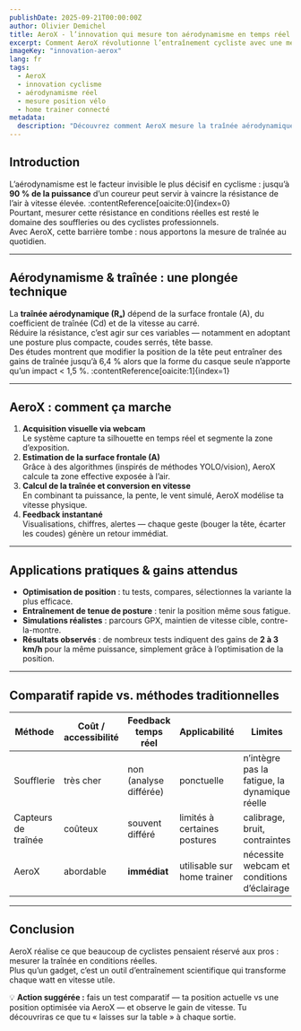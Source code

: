 ```yaml
---
publishDate: 2025-09-21T00:00:00Z
author: Olivier Demichel
title: AeroX - l’innovation qui mesure ton aérodynamisme en temps réel
excerpt: Comment AeroX révolutionne l’entraînement cycliste avec une mesure de la traînée, un feedback instantané et une optimisation de ta position aéro — sans matériel compliqué.
imageKey: "innovation-aerox"
lang: fr
tags:
  - AeroX
  - innovation cyclisme
  - aérodynamisme réel
  - mesure position vélo
  - home trainer connecté
metadata:
  description: "Découvrez comment AeroX mesure la traînée aérodynamique en temps réel à l’aide de ta webcam, et comment cette innovation te permet d’optimiser ta position pour gagner 2 à 3 km/h."
---
```


## Introduction

L’aérodynamisme est le facteur invisible le plus décisif en cyclisme : jusqu’à **90 % de la puissance** d’un coureur peut servir à vaincre la résistance de l’air à vitesse élevée. :contentReference[oaicite:0]{index=0}  
Pourtant, mesurer cette résistance en conditions réelles est resté le domaine des souffleries ou des cyclistes professionnels.  
Avec AeroX, cette barrière tombe : nous apportons la mesure de traînée au quotidien.

---

## Aérodynamisme & traînée : une plongée technique

La **traînée aérodynamique (Rₐ)** dépend de la surface frontale (A), du coefficient de traînée (Cd) et de la vitesse au carré.  
Réduire la résistance, c’est agir sur ces variables — notamment en adoptant une posture plus compacte, coudes serrés, tête basse.  
Des études montrent que modifier la position de la tête peut entraîner des gains de traînée jusqu’à 6,4 % alors que la forme du casque seule n’apporte qu’un impact < 1,5 %. :contentReference[oaicite:1]{index=1}  

---

## AeroX : comment ça marche

1. **Acquisition visuelle via webcam**  
   Le système capture ta silhouette en temps réel et segmente la zone d’exposition.  
2. **Estimation de la surface frontale (A)**  
   Grâce à des algorithmes (inspirés de méthodes YOLO/vision), AeroX calcule ta zone effective exposée à l’air.  
3. **Calcul de la traînée et conversion en vitesse**  
   En combinant ta puissance, la pente, le vent simulé, AeroX modélise ta vitesse physique.  
4. **Feedback instantané**  
   Visualisations, chiffres, alertes — chaque geste (bouger la tête, écarter les coudes) génère un retour immédiat.

---

## Applications pratiques & gains attendus

- **Optimisation de position** : tu tests, compares, sélectionnes la variante la plus efficace.  
- **Entraînement de tenue de posture** : tenir la position même sous fatigue.  
- **Simulations réalistes** : parcours GPX, maintien de vitesse cible, contre-la-montre.  
- **Résultats observés** : de nombreux tests indiquent des gains de **2 à 3 km/h** pour la même puissance, simplement grâce à l’optimisation de la position.

---

## Comparatif rapide vs. méthodes traditionnelles

| Méthode | Coût / accessibilité | Feedback temps réel | Applicabilité | Limites |
|--------|-----------------------|----------------------|----------------|---------|
| Soufflerie | très cher | non (analyse différée) | ponctuelle | n’intègre pas la fatigue, la dynamique réelle |
| Capteurs de traînée | coûteux | souvent différé | limités à certaines postures | calibrage, bruit, contraintes |
| AeroX | abordable | **immédiat** | utilisable sur home trainer | nécessite webcam et conditions d’éclairage |

---

## Conclusion

AeroX réalise ce que beaucoup de cyclistes pensaient réservé aux pros : mesurer la traînée en conditions réelles.  
Plus qu’un gadget, c’est un outil d’entraînement scientifique qui transforme chaque watt en vitesse utile.  

💡 **Action suggérée :** fais un test comparatif — ta position actuelle vs une position optimisée via AeroX — et observe le gain de vitesse. Tu découvriras ce que tu « laisses sur la table » à chaque sortie.


